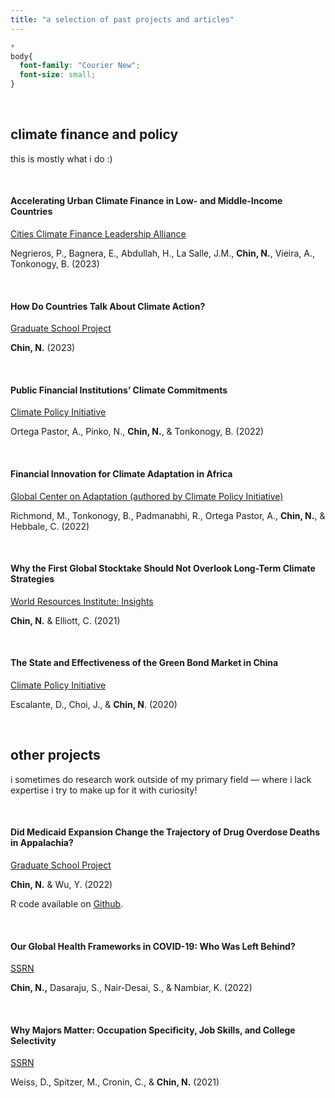 ```yaml
---
title: "a selection of past projects and articles"
---
```


```css
*
body{
  font-family: "Courier New";
  font-size: small;
}
```

<br/>

## **climate finance and policy**

this is mostly what i do :)

<br/>

#### Accelerating Urban Climate Finance in Low- and Middle-Income Countries
[Cities Climate Finance Leadership Alliance](https://citiesclimatefinance.org/publications/accelerating-urban-climate-finance-in-low-and-middle-income-countries/)

Negrieros, P., Bagnera, E., Abdullah, H., La Salle, J.M., **Chin, N.**, Vieira, A., Tonkonogy, B. (2023)

<br/>

#### How Do Countries Talk About Climate Action?
[Graduate School Project](files/TAD_final_project.pdf)

**Chin, N.** (2023)

<br/>

#### Public Financial Institutions' Climate Commitments

[Climate Policy Initiative](https://www.climatepolicyinitiative.org/publication/public-financial-institutions-climate-commitments/)

Ortega Pastor, A., Pinko, N., **Chin, N.**, & Tonkonogy, B. (2022)

<br/>

#### Financial Innovation for Climate Adaptation in Africa

[Global Center on Adaptation (authored by Climate Policy Initiative)](https://gca.org/wp-content/uploads/2022/08/GCA-Financial-Innovation-for-Climate-Adaptation-in-Africa-2022.pdf)

Richmond, M., Tonkonogy, B., Padmanabhi, R., Ortega Pastor, A., **Chin, N.**, & Hebbale, C. (2022)

<br/>

#### Why the First Global Stocktake Should Not Overlook Long-Term Climate Strategies

[World Resources Institute: Insights](https://www.wri.org/insights/why-first-global-stocktake-should-not-overlook-long-term-climate-strategies)

**Chin, N.** & Elliott, C. (2021)

<br/>

#### The State and Effectiveness of the Green Bond Market in China

[Climate Policy Initiative](https://www.climatepolicyinitiative.org/publication/green-bonds-in-china-the-state-and-effectiveness-of-the-market/)

Escalante, D., Choi, J., & **Chin, N**. (2020)

<br/>

## **other projects**

i sometimes do research work outside of my primary field — where i lack expertise i try to make up for it with curiosity!

<br/>

#### Did Medicaid Expansion Change the Trajectory of Drug Overdose Deaths in Appalachia?

[Graduate School Project](files/U6614_final_project.pdf)

**Chin, N.** & Wu, Y. (2022)

R code available on [Github](https://github.com/nkc98/U6614_final_project/blob/main/project_document.Rmd).

<br/>

#### Our Global Health Frameworks in COVID-19: Who Was Left Behind?

[SSRN](https://papers.ssrn.com/sol3/papers.cfm?abstract_id=4283349)

**Chin, N.,** Dasaraju, S., Nair-Desai, S., & Nambiar, K. (2022)

<br/>

#### Why Majors Matter: Occupation Specificity, Job Skills, and College Selectivity

[SSRN](https://papers.ssrn.com/sol3/papers.cfm?abstract_id=3946507)

Weiss, D., Spitzer, M., Cronin, C., & **Chin, N.** (2021)

